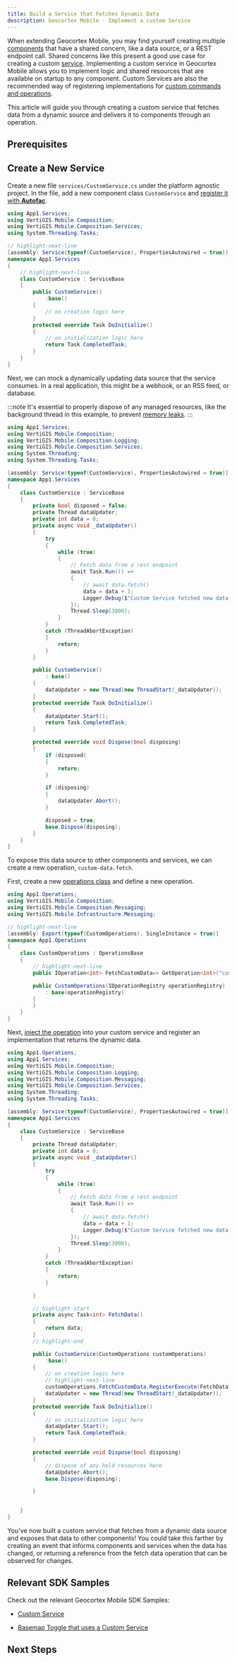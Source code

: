 ```yaml
---
title: Build a Service that Fetches Dynamic Data
description: Geocortex Mobile - Implement a custom Service
---
```


<!-- cSpell:ignore operationsbase -->


When extending Geocortex Mobile, you may find yourself creating multiple [components](sdk-components-overview.mdx) that have a shared concern, like a data source, or a REST endpoint call. Shared concerns like this present a good use case for creating a custom [service](sdk-services-overview.mdx). Implementing a custom service in Geocortex Mobile allows you to implement logic and shared resources that are available on startup to any component. Custom Services are also the recommended way of registering implementations for [custom commands and operations](sdk-commands-operations.mdx#implementing-commands-and-operations).

This article will guide you through creating a custom service that fetches data from a dynamic source and delivers it to components through an operation.

## Prerequisites

<QuickstartPrereqsSnippet />

## Create a New Service

Create a new file `services/CustomService.cs` under the platform agnostic project.
In the file, add a new component class `CustomService` and [register it with **Autofac**](sdk-dependency-injection.mdx).

```cs title="App1/App1/services/CustomService.cs"
using App1.Services;
using VertiGIS.Mobile.Composition;
using VertiGIS.Mobile.Composition.Services;
using System.Threading.Tasks;

// highlight-next-line
[assembly: Service(typeof(CustomService), PropertiesAutowired = true)]
namespace App1.Services
{
    // highlight-next-line
    class CustomService : ServiceBase
    {
        public CustomService()
            :base()
        {
            // on creation logic here
        }
        protected override Task DoInitialize()
        {
            // on initialization logic here
            return Task.CompletedTask;
        }
    }
}
```

Next, we can mock a dynamically updating data source that the service consumes. In a real application, this might be a webhook, or an RSS feed, or database.

:::note
It's essential to properly dispose of any managed resources, like the background thread in this example, to prevent [memory leaks](sdk-memory-leaks.mdx).
:::

```cs title="App1/App1/services/CustomService.cs"
using App1.Services;
using VertiGIS.Mobile.Composition;
using VertiGIS.Mobile.Composition.Logging;
using VertiGIS.Mobile.Composition.Services;
using System.Threading;
using System.Threading.Tasks;

[assembly: Service(typeof(CustomService), PropertiesAutowired = true)]
namespace App1.Services
{
    class CustomService : ServiceBase
    {
        private bool disposed = false;
        private Thread dataUpdater;
        private int data = 0;
        private async void _dataUpdater()
        {
            try
            {
                while (true)
                {
                    // Fetch data from a rest endpoint
                    await Task.Run(() =>
                    {
                        // await data.fetch()
                        data = data + 1;
                        Logger.Debug($"Custom Service fetched new data. Current Value: {data}");
                    });
                    Thread.Sleep(3000);
                }
            }
            catch (ThreadAbortException)
            {
                return;
            }
        }

        public CustomService()
            : base()
        {
            dataUpdater = new Thread(new ThreadStart(_dataUpdater));
        }
        protected override Task DoInitialize()
        {
            dataUpdater.Start();
            return Task.CompletedTask;
        }

        protected override void Dispose(bool disposing)
        {
            if (disposed)
            {
                return;
            }

            if (disposing)
            {
                dataUpdater.Abort();
            }

            disposed = true;
            base.Dispose(disposing);
        }
    }
}
```

To expose this data source to other components and services, we can create a new operation, `custom-data.fetch`.

First, create a new [operations class](sdk-commands-operations.mdx#registration-with-operationsbase) and define a new operation.

```cs title="App1/App1/services/CustomOperations.cs"
using App1.Operations;
using VertiGIS.Mobile.Composition;
using VertiGIS.Mobile.Composition.Messaging;
using VertiGIS.Mobile.Infrastructure.Messaging;

// highlight-next-line
[assembly: Export(typeof(CustomOperations), SingleInstance = true)]
namespace App1.Operations
{
    class CustomOperations : OperationsBase
    {
        // highlight-next-line
        public IOperation<int> FetchCustomData=> GetOperation<int>("custom-data.fetch");

        public CustomOperations(IOperationRegistry operationRegistry)
            : base(operationRegistry)
        {
        }
    }
}
```

Next, [inject the operation](sdk-dependency-injection.mdx) into your custom service and register an implementation that returns the dynamic data.

```cs title="App1/App1/services/CustomService.cs"
using App1.Operations;
using App1.Services;
using VertiGIS.Mobile.Composition;
using VertiGIS.Mobile.Composition.Logging;
using VertiGIS.Mobile.Composition.Messaging;
using VertiGIS.Mobile.Composition.Services;
using System.Threading;
using System.Threading.Tasks;

[assembly: Service(typeof(CustomService), PropertiesAutowired = true)]
namespace App1.Services
{
    class CustomService : ServiceBase
    {
        private Thread dataUpdater;
        private int data = 0;
        private async void _dataUpdater()
        {
            try
            {
                while (true)
                {
                    // Fetch data from a rest endpoint
                    await Task.Run(() =>
                    {
                        // await data.fetch()
                        data = data + 1;
                        Logger.Debug($"Custom Service fetched new data. Current Value: {data}");
                    });
                    Thread.Sleep(3000);
                }
            }
            catch (ThreadAbortException)
            {
                return;
            }

        }

        // highlight-start
        private async Task<int> FetchData()
        {
            return data;
        }
        // highlight-end

        public CustomService(CustomOperations customOperations)
            :base()
        {
            // on creation logic here
            // highlight-next-line
            customOperations.FetchCustomData.RegisterExecute(FetchData, this);
            dataUpdater = new Thread(new ThreadStart(_dataUpdater));
        }
        protected override Task DoInitialize()
        {
            // on initialization logic here
            dataUpdater.Start();
            return Task.CompletedTask;
        }

        protected override void Dispose(bool disposing)
        {
            // dispose of any held resources here
            dataUpdater.Abort();
            base.Dispose(disposing);

        }


    }
}
```

You've now built a custom service that fetches from a dynamic data source and exposes that data to other components! You could take this farther by creating an event that informs components and services when the data has changed, or returning a reference from the fetch data operation that can be observed for changes.

## Relevant SDK Samples

Check out the relevant Geocortex Mobile SDK Samples:

-   [Custom Service](https://github.com/geocortex/vertigis-mobile-samples/tree/master/Geocortex.Mobile.Samples/Geocortex.Mobile.Samples/Samples/Custom/Service)

-   [Basemap Toggle that uses a Custom Service](https://github.com/geocortex/vertigis-mobile-samples/tree/master/Geocortex.Mobile.Samples/Geocortex.Mobile.Samples/Samples/CustomSamples/BasemapToggle)

## Next Steps

<UseCaseContainer>
    <UseCaseCard
        title="Learn More About Services"
        description="Take a deep dive into services in the Geocortex Mobile SDK"
        link={useBaseUrl("docs/mobile/sdk-services-reference")}
    />
</UseCaseContainer>
